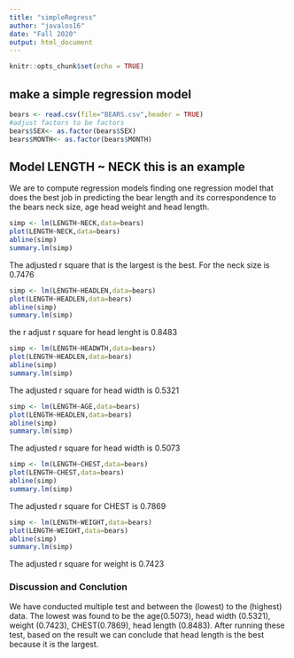```yaml
---
title: "simpleRegress"
author: "javalos16"
date: "Fall 2020"
output: html_document
---
```


```r
knitr::opts_chunk$set(echo = TRUE)
```

## make a simple regression model

```r
bears <- read.csv(file="BEARS.csv",header = TRUE)
#adjust factors to be factors
bears$SEX<- as.factor(bears$SEX)
bears$MONTH<- as.factor(bears$MONTH)
```

## Model LENGTH ~ NECK  this is an example  

We are to compute regression models finding one regression model that does the best job in predicting the bear length and its correspondence to the bears neck size, age head weight and head length.

```r
simp <- lm(LENGTH~NECK,data=bears)
plot(LENGTH~NECK,data=bears)
abline(simp)
summary.lm(simp)
```
The adjusted r square that is the largest is the best. For the neck size is 0.7476 

```r
simp <- lm(LENGTH~HEADLEN,data=bears)
plot(LENGTH~HEADLEN,data=bears)
abline(simp)
summary.lm(simp)
```

the r adjust r square for head lenght is 0.8483 

```r
simp <- lm(LENGTH~HEADWTH,data=bears)
plot(LENGTH~HEADLEN,data=bears)
abline(simp)
summary.lm(simp)
```
The adjusted r square for head width is 0.5321


```r
simp <- lm(LENGTH~AGE,data=bears)
plot(LENGTH~HEADLEN,data=bears)
abline(simp)
summary.lm(simp)
```

The adjusted r square for head width is 0.5073

```r
simp <- lm(LENGTH~CHEST,data=bears)
plot(LENGTH~CHEST,data=bears)
abline(simp)
summary.lm(simp)
```

The adjusted r square for CHEST is 0.7869

```r
simp <- lm(LENGTH~WEIGHT,data=bears)
plot(LENGTH~WEIGHT,data=bears)
abline(simp)
summary.lm(simp)
```

The adjusted r square for weight is 0.7423

### Discussion and Conclution

We have conducted multiple test and between the (lowest) to the (highest) data. The lowest was found to be the age(0.5073), head width (0.5321), weight (0.7423), CHEST(0.7869), head length (0.8483). After running these test, based on the result we can conclude that head length is the best because it is the largest. 

